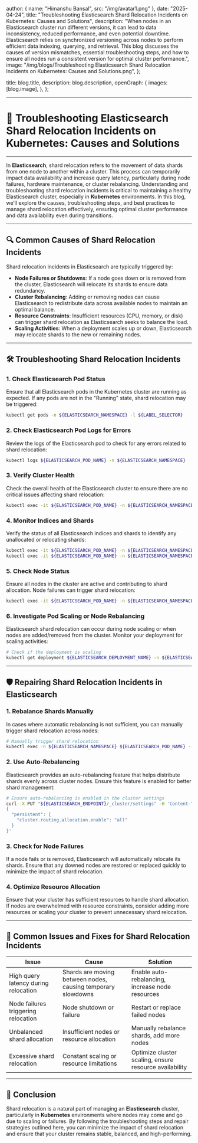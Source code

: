 
  author: { name: "Himanshu Bansal", src: "/img/avatar1.png" },
  date: "2025-04-24",
  title: "Troubleshooting Elasticsearch Shard Relocation Incidents on Kubernetes: Causes and Solutions",
  description:
    "When nodes in an Elasticsearch cluster run different versions, it can lead to data inconsistency, reduced performance, and even potential downtime. Elasticsearch relies on synchronized versioning across nodes to perform efficient data indexing, querying, and retrieval. This blog discusses the causes of version mismatches, essential troubleshooting steps, and how to ensure all nodes run a consistent version for optimal cluster performance.",
  image: "/img/blogs/Troubleshooting Elasticsearch Shard Relocation Incidents on Kubernetes: Causes and Solutions.png",
};

  title: blog.title,
  description: blog.description,
  openGraph: {
    images: [blog.image],
  },
};



---
# 🚨 **Troubleshooting Elasticsearch Shard Relocation Incidents on Kubernetes: Causes and Solutions**
---

In **Elasticsearch**, shard relocation refers to the movement of data shards from one node to another within a cluster. This process can temporarily impact data availability and increase query latency, particularly during node failures, hardware maintenance, or cluster rebalancing. Understanding and troubleshooting shard relocation incidents is critical to maintaining a healthy Elasticsearch cluster, especially in **Kubernetes** environments. In this blog, we’ll explore the causes, troubleshooting steps, and best practices to manage shard relocation effectively, ensuring optimal cluster performance and data availability even during transitions.

---

## 🔍 **Common Causes of Shard Relocation Incidents**

Shard relocation incidents in Elasticsearch are typically triggered by:
- **Node Failures or Shutdowns**: If a node goes down or is removed from the cluster, Elasticsearch will relocate its shards to ensure data redundancy.
- **Cluster Rebalancing**: Adding or removing nodes can cause Elasticsearch to redistribute data across available nodes to maintain an optimal balance.
- **Resource Constraints**: Insufficient resources (CPU, memory, or disk) can trigger shard relocation as Elasticsearch seeks to balance the load.
- **Scaling Activities**: When a deployment scales up or down, Elasticsearch may relocate shards to the new or remaining nodes.

---

## 🛠️ **Troubleshooting Shard Relocation Incidents**

### 1. **Check Elasticsearch Pod Status**
Ensure that all Elasticsearch pods in the Kubernetes cluster are running as expected. If any pods are not in the "Running" state, shard relocation may be triggered:
```bash
kubectl get pods -n ${ELASTICSEARCH_NAMESPACE} -l ${LABEL_SELECTOR}
```

### 2. **Check Elasticsearch Pod Logs for Errors**
Review the logs of the Elasticsearch pod to check for any errors related to shard relocation:
```bash
kubectl logs ${ELASTICSEARCH_POD_NAME} -n ${ELASTICSEARCH_NAMESPACE}
```

### 3. **Verify Cluster Health**
Check the overall health of the Elasticsearch cluster to ensure there are no critical issues affecting shard relocation:
```bash
kubectl exec -it ${ELASTICSEARCH_POD_NAME} -n ${ELASTICSEARCH_NAMESPACE} curl -X GET "http://localhost:9200/_cluster/health"
```

### 4. **Monitor Indices and Shards**
Verify the status of all Elasticsearch indices and shards to identify any unallocated or relocating shards:
```bash
kubectl exec -it ${ELASTICSEARCH_POD_NAME} -n ${ELASTICSEARCH_NAMESPACE} curl -X GET "http://localhost:9200/_cat/indices"
kubectl exec -it ${ELASTICSEARCH_POD_NAME} -n ${ELASTICSEARCH_NAMESPACE} curl -X GET "http://localhost:9200/_cat/shards"
```

### 5. **Check Node Status**
Ensure all nodes in the cluster are active and contributing to shard allocation. Node failures can trigger shard relocation:
```bash
kubectl exec -it ${ELASTICSEARCH_POD_NAME} -n ${ELASTICSEARCH_NAMESPACE} curl -X GET "http://localhost:9200/_cat/nodes"
```

### 6. **Investigate Pod Scaling or Node Rebalancing**
Elasticsearch shard relocation can occur during node scaling or when nodes are added/removed from the cluster. Monitor your deployment for scaling activities:
```bash
# Check if the deployment is scaling
kubectl get deployment ${ELASTICSEARCH_DEPLOYMENT_NAME} -n ${ELASTICSEARCH_NAMESPACE}
```

---

## 🛡️ **Repairing Shard Relocation Incidents in Elasticsearch**

### 1. **Rebalance Shards Manually**
In cases where automatic rebalancing is not sufficient, you can manually trigger shard relocation across nodes:
```bash
# Manually trigger shard relocation
kubectl exec -n ${ELASTICSEARCH_NAMESPACE} ${ELASTICSEARCH_POD_NAME} -- curl -X POST "http://localhost:9200/_cluster/reroute?retry_failed=true"
```

### 2. **Use Auto-Rebalancing**
Elasticsearch provides an auto-rebalancing feature that helps distribute shards evenly across cluster nodes. Ensure this feature is enabled for better shard management:
```bash
# Ensure auto-rebalancing is enabled in the cluster settings
curl -X PUT "${ELASTICSEARCH_ENDPOINT}/_cluster/settings" -H 'Content-Type: application/json' -d '
{
  "persistent": {
    "cluster.routing.allocation.enable": "all"
  }
}'
```

### 3. **Check for Node Failures**
If a node fails or is removed, Elasticsearch will automatically relocate its shards. Ensure that any downed nodes are restored or replaced quickly to minimize the impact of shard relocation.

### 4. **Optimize Resource Allocation**
Ensure that your cluster has sufficient resources to handle shard allocation. If nodes are overwhelmed with resource constraints, consider adding more resources or scaling your cluster to prevent unnecessary shard relocation.

---

## 🔄 **Common Issues and Fixes for Shard Relocation Incidents**

| **Issue**                              | **Cause**                                      | **Solution**                                      |
|----------------------------------------|------------------------------------------------|---------------------------------------------------|
| High query latency during relocation   | Shards are moving between nodes, causing temporary slowdowns | Enable auto-rebalancing, increase node resources |
| Node failures triggering relocation    | Node shutdown or failure                       | Restart or replace failed nodes                   |
| Unbalanced shard allocation            | Insufficient nodes or resource allocation      | Manually rebalance shards, add more nodes         |
| Excessive shard relocation             | Constant scaling or resource limitations       | Optimize cluster scaling, ensure resource availability |

---

## 🚀 **Conclusion**

Shard relocation is a natural part of managing an **Elasticsearch** cluster, particularly in **Kubernetes** environments where nodes may come and go due to scaling or failures. By following the troubleshooting steps and repair strategies outlined here, you can minimize the impact of shard relocation and ensure that your cluster remains stable, balanced, and high-performing.
